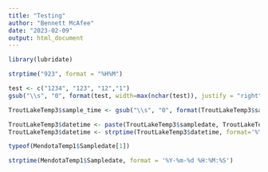 ---
title: "Testing"
author: "Bennett McAfee"
date: "2023-02-09"
output: html_document
---

```{r}
library(lubridate)

strptime("923", format = "%H%M")
```


```{r}
test <- c("1234", "123", "12","1")
gsub("\\s", "0", format(test, width=max(nchar(test)), justify = "right"))

TroutLakeTemp3$sample_time <- gsub("\\s", "0", format(TroutLakeTemp3$sample_time, width=max(nchar(test)), justify = "right"))

TroutLakeTemp3$datetime <- paste(TroutLakeTemp3$sampledate, TroutLakeTemp3$sample_time)
TroutLakeTemp3$datetime <- strptime(TroutLakeTemp3$datetime, format='%Y-%m-%d %H%M')

typeof(MendotaTemp1$Sampledate[1])

strptime(MendotaTemp1$Sampledate, format = '%Y-%m-%d %H:%M:%S')
```